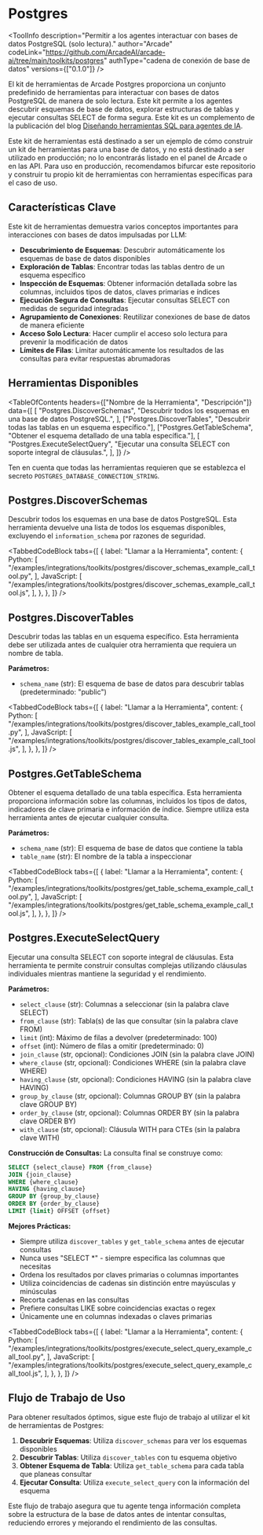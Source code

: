 # Postgres


<ToolInfo
  description="Permitir a los agentes interactuar con bases de datos PostgreSQL (solo lectura)."
  author="Arcade"
  codeLink="https://github.com/ArcadeAI/arcade-ai/tree/main/toolkits/postgres"
  authType="cadena de conexión de base de datos"
  versions={["0.1.0"]}
/>

<Badges repo="arcadeai/arcade-postgres" />

El kit de herramientas de Arcade Postgres proporciona un conjunto predefinido de herramientas para interactuar con bases de datos PostgreSQL de manera de solo lectura. Este kit permite a los agentes descubrir esquemas de base de datos, explorar estructuras de tablas y ejecutar consultas SELECT de forma segura. Este kit es un complemento de la publicación del blog [Diseñando herramientas SQL para agentes de IA](https://blog.arcade.dev/sql-tools-ai-agents-security).

<Callout type="info">
Este kit de herramientas está destinado a ser un ejemplo de cómo construir un kit de herramientas para una base de datos, y no está destinado a ser utilizado en producción; no lo encontrarás listado en el panel de Arcade o en las API. Para uso en producción, recomendamos bifurcar este repositorio y construir tu propio kit de herramientas con herramientas específicas para el caso de uso.
</Callout>

## Características Clave

Este kit de herramientas demuestra varios conceptos importantes para interacciones con bases de datos impulsadas por LLM:

- **Descubrimiento de Esquemas**: Descubrir automáticamente los esquemas de base de datos disponibles
- **Exploración de Tablas**: Encontrar todas las tablas dentro de un esquema específico
- **Inspección de Esquemas**: Obtener información detallada sobre las columnas, incluidos tipos de datos, claves primarias e índices
- **Ejecución Segura de Consultas**: Ejecutar consultas SELECT con medidas de seguridad integradas
- **Agrupamiento de Conexiones**: Reutilizar conexiones de base de datos de manera eficiente
- **Acceso Solo Lectura**: Hacer cumplir el acceso solo lectura para prevenir la modificación de datos
- **Límites de Filas**: Limitar automáticamente los resultados de las consultas para evitar respuestas abrumadoras

## Herramientas Disponibles

<TableOfContents
  headers={["Nombre de la Herramienta", "Descripción"]}
  data={[
    [
      "Postgres.DiscoverSchemas",
      "Descubrir todos los esquemas en una base de datos PostgreSQL.",
    ],
    ["Postgres.DiscoverTables", "Descubrir todas las tablas en un esquema específico."],
    ["Postgres.GetTableSchema", "Obtener el esquema detallado de una tabla específica."],
    [
      "Postgres.ExecuteSelectQuery",
      "Ejecutar una consulta SELECT con soporte integral de cláusulas.",
    ],
  ]}
/>

Ten en cuenta que todas las herramientas requieren que se establezca el secreto `POSTGRES_DATABASE_CONNECTION_STRING`.

## Postgres.DiscoverSchemas

Descubrir todos los esquemas en una base de datos PostgreSQL. Esta herramienta devuelve una lista de todos los esquemas disponibles, excluyendo el `information_schema` por razones de seguridad.

<TabbedCodeBlock
  tabs={[
    {
      label: "Llamar a la Herramienta",
      content: {
        Python: [
          "/examples/integrations/toolkits/postgres/discover_schemas_example_call_tool.py",
        ],
        JavaScript: [
          "/examples/integrations/toolkits/postgres/discover_schemas_example_call_tool.js",
        ],
      },
    },
  ]}
/>

## Postgres.DiscoverTables

Descubrir todas las tablas en un esquema específico. Esta herramienta debe ser utilizada antes de cualquier otra herramienta que requiera un nombre de tabla.

**Parámetros:**

- `schema_name` (str): El esquema de base de datos para descubrir tablas (predeterminado: "public")

<TabbedCodeBlock
  tabs={[
    {
      label: "Llamar a la Herramienta",
      content: {
        Python: [
          "/examples/integrations/toolkits/postgres/discover_tables_example_call_tool.py",
        ],
        JavaScript: [
          "/examples/integrations/toolkits/postgres/discover_tables_example_call_tool.js",
        ],
      },
    },
  ]}
/>

## Postgres.GetTableSchema

Obtener el esquema detallado de una tabla específica. Esta herramienta proporciona información sobre las columnas, incluidos los tipos de datos, indicadores de clave primaria e información de índice. Siempre utiliza esta herramienta antes de ejecutar cualquier consulta.

**Parámetros:**

- `schema_name` (str): El esquema de base de datos que contiene la tabla
- `table_name` (str): El nombre de la tabla a inspeccionar

<TabbedCodeBlock
  tabs={[
    {
      label: "Llamar a la Herramienta",
      content: {
        Python: [
          "/examples/integrations/toolkits/postgres/get_table_schema_example_call_tool.py",
        ],
        JavaScript: [
          "/examples/integrations/toolkits/postgres/get_table_schema_example_call_tool.js",
        ],
      },
    },
  ]}
/>

## Postgres.ExecuteSelectQuery

Ejecutar una consulta SELECT con soporte integral de cláusulas. Esta herramienta te permite construir consultas complejas utilizando cláusulas individuales mientras mantiene la seguridad y el rendimiento.

**Parámetros:**

- `select_clause` (str): Columnas a seleccionar (sin la palabra clave SELECT)
- `from_clause` (str): Tabla(s) de las que consultar (sin la palabra clave FROM)
- `limit` (int): Máximo de filas a devolver (predeterminado: 100)
- `offset` (int): Número de filas a omitir (predeterminado: 0)
- `join_clause` (str, opcional): Condiciones JOIN (sin la palabra clave JOIN)
- `where_clause` (str, opcional): Condiciones WHERE (sin la palabra clave WHERE)
- `having_clause` (str, opcional): Condiciones HAVING (sin la palabra clave HAVING)
- `group_by_clause` (str, opcional): Columnas GROUP BY (sin la palabra clave GROUP BY)
- `order_by_clause` (str, opcional): Columnas ORDER BY (sin la palabra clave ORDER BY)
- `with_clause` (str, opcional): Cláusula WITH para CTEs (sin la palabra clave WITH)

**Construcción de Consultas:**
La consulta final se construye como:

```sql
SELECT {select_clause} FROM {from_clause}
JOIN {join_clause}
WHERE {where_clause}
HAVING {having_clause}
GROUP BY {group_by_clause}
ORDER BY {order_by_clause}
LIMIT {limit} OFFSET {offset}
```

**Mejores Prácticas:**

- Siempre utiliza `discover_tables` y `get_table_schema` antes de ejecutar consultas
- Nunca uses "SELECT \*" - siempre especifica las columnas que necesitas
- Ordena los resultados por claves primarias o columnas importantes
- Utiliza coincidencias de cadenas sin distinción entre mayúsculas y minúsculas
- Recorta cadenas en las consultas
- Prefiere consultas LIKE sobre coincidencias exactas o regex
- Únicamente une en columnas indexadas o claves primarias

<TabbedCodeBlock
  tabs={[
    {
      label: "Llamar a la Herramienta",
      content: {
        Python: [
          "/examples/integrations/toolkits/postgres/execute_select_query_example_call_tool.py",
        ],
        JavaScript: [
          "/examples/integrations/toolkits/postgres/execute_select_query_example_call_tool.js",
        ],
      },
    },
  ]}
/>

## Flujo de Trabajo de Uso

Para obtener resultados óptimos, sigue este flujo de trabajo al utilizar el kit de herramientas de Postgres:

1. **Descubrir Esquemas**: Utiliza `discover_schemas` para ver los esquemas disponibles
2. **Descubrir Tablas**: Utiliza `discover_tables` con tu esquema objetivo
3. **Obtener Esquema de Tabla**: Utiliza `get_table_schema` para cada tabla que planeas consultar
4. **Ejecutar Consulta**: Utiliza `execute_select_query` con la información del esquema

Este flujo de trabajo asegura que tu agente tenga información completa sobre la estructura de la base de datos antes de intentar consultas, reduciendo errores y mejorando el rendimiento de las consultas.

<ToolFooter pipPackageName="arcade_postgres"/>